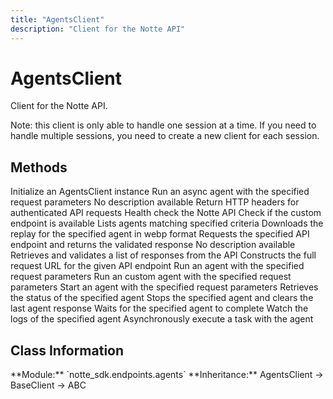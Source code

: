 ```yaml
---
title: "AgentsClient"
description: "Client for the Notte API"
---
```


# AgentsClient

Client for the Notte API.

Note: this client is only able to handle one session at a time.
If you need to handle multiple sessions, you need to create a new client for each session.

## Methods

<CardGroup cols={2}>
  <Card
    title="__init__"
    icon="function"
    href="/sdk-reference/agentsclient/__init__"
  >
    Initialize an AgentsClient instance
  </Card>
  <Card
    title="arun"
    icon="function"
    href="/sdk-reference/agentsclient/arun"
  >
    Run an async agent with the specified request parameters
  </Card>
  <Card
    title="arun_custom"
    icon="function"
    href="/sdk-reference/agentsclient/arun_custom"
  >
    No description available
  </Card>
  <Card
    title="headers"
    icon="function"
    href="/sdk-reference/agentsclient/headers"
  >
    Return HTTP headers for authenticated API requests
  </Card>
  <Card
    title="health_check"
    icon="function"
    href="/sdk-reference/agentsclient/health_check"
  >
    Health check the Notte API
  </Card>
  <Card
    title="is_custom_endpoint_available"
    icon="function"
    href="/sdk-reference/agentsclient/is_custom_endpoint_available"
  >
    Check if the custom endpoint is available
  </Card>
  <Card
    title="list"
    icon="function"
    href="/sdk-reference/agentsclient/list"
  >
    Lists agents matching specified criteria
  </Card>
  <Card
    title="replay"
    icon="function"
    href="/sdk-reference/agentsclient/replay"
  >
    Downloads the replay for the specified agent in webp format
  </Card>
  <Card
    title="request"
    icon="function"
    href="/sdk-reference/agentsclient/request"
  >
    Requests the specified API endpoint and returns the validated response
  </Card>
  <Card
    title="request_download"
    icon="function"
    href="/sdk-reference/agentsclient/request_download"
  >
    No description available
  </Card>
  <Card
    title="request_list"
    icon="function"
    href="/sdk-reference/agentsclient/request_list"
  >
    Retrieves and validates a list of responses from the API
  </Card>
  <Card
    title="request_path"
    icon="function"
    href="/sdk-reference/agentsclient/request_path"
  >
    Constructs the full request URL for the given API endpoint
  </Card>
  <Card
    title="run"
    icon="function"
    href="/sdk-reference/agentsclient/run"
  >
    Run an agent with the specified request parameters
  </Card>
  <Card
    title="run_custom"
    icon="function"
    href="/sdk-reference/agentsclient/run_custom"
  >
    Run an custom agent with the specified request parameters
  </Card>
  <Card
    title="start"
    icon="function"
    href="/sdk-reference/agentsclient/start"
  >
    Start an agent with the specified request parameters
  </Card>
  <Card
    title="status"
    icon="function"
    href="/sdk-reference/agentsclient/status"
  >
    Retrieves the status of the specified agent
  </Card>
  <Card
    title="stop"
    icon="function"
    href="/sdk-reference/agentsclient/stop"
  >
    Stops the specified agent and clears the last agent response
  </Card>
  <Card
    title="wait"
    icon="function"
    href="/sdk-reference/agentsclient/wait"
  >
    Waits for the specified agent to complete
  </Card>
  <Card
    title="watch_logs"
    icon="function"
    href="/sdk-reference/agentsclient/watch_logs"
  >
    Watch the logs of the specified agent
  </Card>
  <Card
    title="watch_logs_and_wait"
    icon="function"
    href="/sdk-reference/agentsclient/watch_logs_and_wait"
  >
    Asynchronously execute a task with the agent
  </Card>
</CardGroup>

## Class Information

<Info>
**Module:** `notte_sdk.endpoints.agents`
**Inheritance:** AgentsClient → BaseClient → ABC
</Info>
